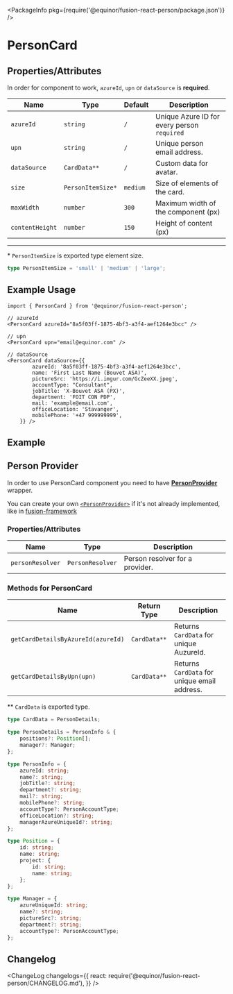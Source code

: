 
<Meta title="Data/Person/Card" component={PersonCard} />

<PackageInfo pkg={require('@equinor/fusion-react-person/package.json')} />

# PersonCard

## Properties/Attributes

In order for component to work, `azureId`, `upn` or `dataSource` is **required**.

Name                      | Type                            | Default                         | Description
------------------------- | -----------------------------   | -----------------------------   | -----------
`azureId`                 | `string`                        | `/`                             | Unique Azure ID for every person `required`
`upn`                     | `string`                        | `/`                             | Unique person email address.
`dataSource`              | `CardData**`                    | `/`                             | Custom data for avatar.
`size`                    | `PersonItemSize*`               | `medium`                        | Size of elements of the card.
`maxWidth`                | `number`                        | `300`                           | Maximum width of the component (px)
`contentHeight`           | `number`                        | `150`                           | Height of content (px)

---
\*  `PersonItemSize` is exported type element size.
```ts
type PersonItemSize = 'small' | 'medium' | 'large';
```

## Example Usage

```tsx
import { PersonCard } from '@equinor/fusion-react-person';

// azureId
<PersonCard azureId="8a5f03ff-1875-4bf3-a3f4-aef1264e3bcc" />

// upn
<PersonCard upn="email@equinor.com" />

// dataSource
<PersonCard dataSource={{
        azureId: '8a5f03ff-1875-4bf3-a3f4-aef1264e3bcc',
        name: 'First Last Name (Bouvet ASA)',
        pictureSrc: 'https://i.imgur.com/GcZeeXX.jpeg',
        accountType: "Consultant",
        jobTitle: 'X-Bouvet ASA (PX)',
        department: 'FOIT CON PDP',
        mail: 'example@email.com',
        officeLocation: 'Stavanger',
        mobilePhone: '+47 999999999',
    }} />
```

## Example

<StoryExample storyId="examples-person-person-card--component" showSource />

## Person Provider

In order to use PersonCard component you need to have [**PersonProvider**](?path=/docs/data-person-provider--page) wrapper.

You can create your own [`<PersonProvider>`](?path=/docs/data-person-provider--page) if it's not already implemented, like in [fusion-framework](https://github.com/equinor/fusion-framework)

### Properties/Attributes

Name                      | Type                            | Description
------------------------- | -----------------------------   | -----------
`personResolver`                 | `PersonResolver`               | Person resolver for a provider. 

### Methods for PersonCard

Name                                    | Return Type                     | Description
--------------------------------------  | -----------------------------   | -----------------------------
`getCardDetailsByAzureId(azureId)`      | `CardData**`                    | Returns `CardData` for unique AuzureId.
`getCardDetailsByUpn(upn)`              | `CardData**`                    | Returns `CardData` for unique email address.

\*\* `CardData` is exported type.
```ts
type CardData = PersonDetails;

type PersonDetails = PersonInfo & {
    positions?: Position[];
    manager?: Manager;
};

type PersonInfo = {
    azureId: string;
    name?: string;
    jobTitle?: string;
    department?: string;
    mail?: string;
    mobilePhone?: string;
    accountType?: PersonAccountType;
    officeLocation?: string;
    managerAzureUniqueId?: string;
};

type Position = {
    id: string;
    name: string;
    project: {
        id: string;
        name: string;
    };
};

type Manager = {
    azureUniqueId: string;
    name?: string;
    pictureSrc?: string;
    department?: string;
    accountType?: PersonAccountType;
};
```

## Changelog

<ChangeLog
  changelogs={{
    react: require('@equinor/fusion-react-person/CHANGELOG.md'),
  }}
/>
